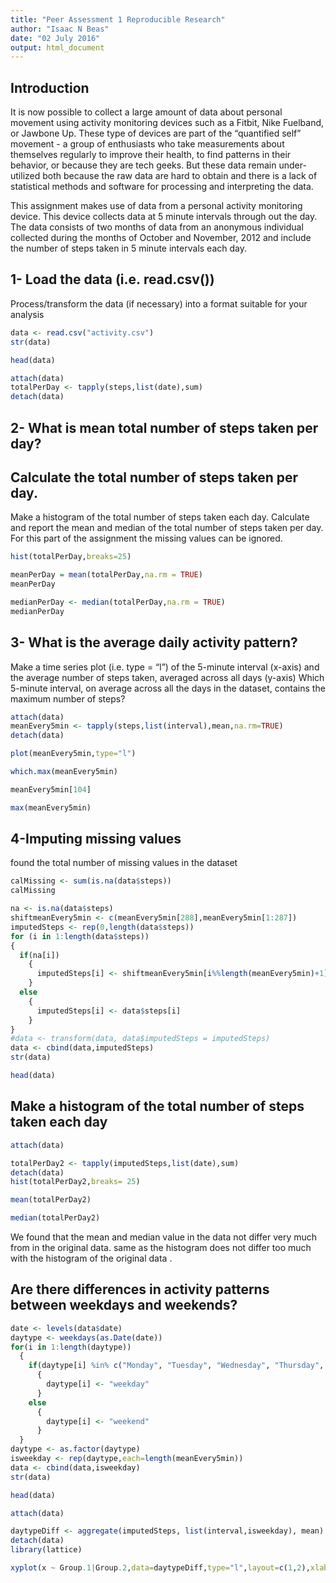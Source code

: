 ```yaml
---
title: "Peer Assessment 1 Reproducible Research"
author: "Isaac N Beas"
date: "02 July 2016"
output: html_document
---
```

## Introduction

It is now possible to collect a large amount of data about personal movement using activity monitoring devices such as a Fitbit, Nike Fuelband, or Jawbone Up. These type of devices are part of the "quantified self" movement - a group of enthusiasts who take measurements about themselves regularly to improve their health, to find patterns in their behavior, or because they are tech geeks. But these data remain under-utilized both because the raw data are hard to obtain and there is a lack of statistical methods and software for processing and interpreting the data.

This assignment makes use of data from a personal activity monitoring device. This device collects data at 5 minute intervals through out the day. The data consists of two months of data from an anonymous individual collected during the months of October and November, 2012 and include the number of steps taken in 5 minute intervals each day.

## 1- Load the data (i.e. read.csv())
Process/transform the data (if necessary) into a format suitable for your analysis

```r
data <- read.csv("activity.csv")
str(data)
```
```r
head(data)
```


```r
attach(data)
totalPerDay <- tapply(steps,list(date),sum)
detach(data)
```
## 2- What is mean total number of steps taken per day?


## Calculate the total number of steps taken per day.
Make a histogram of the total number of steps taken each day.
Calculate and report the mean and median of the total number of steps taken per day.
For this part of the assignment the missing values can be ignored.
```r
hist(totalPerDay,breaks=25)
```

```r
meanPerDay = mean(totalPerDay,na.rm = TRUE)
meanPerDay
```

```r
medianPerDay <- median(totalPerDay,na.rm = TRUE)
medianPerDay
```

## 3- What is the average daily activity pattern?

Make a time series plot (i.e. type = "l") of the 5-minute interval (x-axis) and the average number of steps taken, averaged across all days (y-axis)
Which 5-minute interval, on average across all the days in the dataset, contains the maximum number of steps?
```r
attach(data)
meanEvery5min <- tapply(steps,list(interval),mean,na.rm=TRUE)
detach(data)
```

```r
plot(meanEvery5min,type="l")
```


```r
which.max(meanEvery5min)
```

```r
meanEvery5min[104]
```

```r
max(meanEvery5min)
```

## 4-Imputing missing values

found the total number of missing values in the dataset
```r
calMissing <- sum(is.na(data$steps))
calMissing
```


```r
na <- is.na(data$steps)
shiftmeanEvery5min <- c(meanEvery5min[288],meanEvery5min[1:287])
imputedSteps <- rep(0,length(data$steps))
for (i in 1:length(data$steps))
{
  if(na[i])
    {
      imputedSteps[i] <- shiftmeanEvery5min[i%%length(meanEvery5min)+1]
    }
  else
    {
      imputedSteps[i] <- data$steps[i]
    } 
}
#data <- transform(data, data$imputedSteps = imputedSteps)
data <- cbind(data,imputedSteps)
str(data)
```

```r
head(data)
```

## Make a histogram of the total number of steps taken each day
```r
attach(data)
```


```r
totalPerDay2 <- tapply(imputedSteps,list(date),sum)
detach(data)
hist(totalPerDay2,breaks= 25)
```


```r
mean(totalPerDay2)
```

```r
median(totalPerDay2)
```

We found that the mean and median value in the  data  not differ very much from in the original data. same as the histogram does not differ too much with the histogram of the original data .

## Are there differences in activity patterns between weekdays and weekends?

```r
date <- levels(data$date)
daytype <- weekdays(as.Date(date))
for(i in 1:length(daytype))
  {
    if(daytype[i] %in% c("Monday", "Tuesday", "Wednesday", "Thursday", "Friday"))
      {
        daytype[i] <- "weekday"
      }
    else
      {
        daytype[i] <- "weekend"
      }
  }
daytype <- as.factor(daytype)
isweekday <- rep(daytype,each=length(meanEvery5min))
data <- cbind(data,isweekday)
str(data)
```

```r
head(data)
```

```r
attach(data)
```


```r
daytypeDiff <- aggregate(imputedSteps, list(interval,isweekday), mean)
detach(data)
library(lattice)
```

```r
xyplot(x ~ Group.1|Group.2,data=daytypeDiff,type="l",layout=c(1,2),xlab="Interval",ylab="Number of Steps")
```
